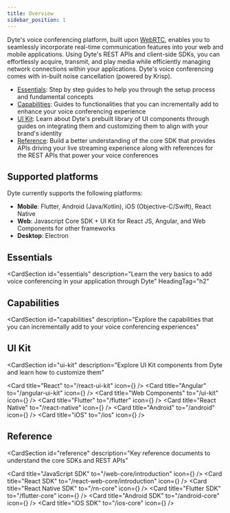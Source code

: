 ```yaml
---
title: Overview
sidebar_position: 1
---
```


Dyte's voice conferencing platform, built upon [WebRTC](https://dyte.io/blog/webrtc/), enables you to seamlessly incorporate real-time communication features into your web and mobile applications. Using Dyte's REST APIs and client-side SDKs, you can effortlessly acquire, transmit, and play media while efficiently managing network connections within your applications. Dyte's voice conferencing comes with in-built noise cancellation (powered by Krisp).

- [Essentials](#essentials): Step by step guides to help you through the setup process and fundamental concepts
- [Capabilities](#capabilities): Guides to functionalities that you can incrementally add to enhance your voice conferencing experience
- [UI Kit](#ui-kit): Learn about Dyte's prebuilt library of UI components through guides on integrating them and customizing them to align with your brand's identity
- [Reference](#reference): Build a better understanding of the core SDK that provides APIs driving your live streaming experience along with references for the REST APIs that power your voice conferences

## Supported platforms

Dyte currently supports the following platforms:

- **Mobile**: Flutter, Android (Java/Kotlin), iOS (Objective-C/Swift), React Native
- **Web**: Javascript Core SDK + UI Kit for React JS, Angular, and Web Components for other frameworks
- **Desktop**: Electron

## Essentials

<CardSection
  id="essentials"
  description="Learn the very basics to add voice conferencing in your application through Dyte"
  HeadingTag="h2"
>
  <Card
    title="Concepts"
    to="./concepts"
    description="Learn about the architecture, design and basic concepts behind Dyte"
  />
  <Card
    title="Server Setup"
    to="./build-voice-app"
    description="Steps to access Dyte's REST API"
  />
  <Card
    title="Client Setup"
    to="./client-setup"
    description="Set up and configure your client to integrate voice calls "
  />
</CardSection>

## Capabilities

<CardSection
  id="capabilities"
  description="Explore the capabilities that you can incrementally add to your voice conferencing experiences"
>
  <Card
    title="Recording"
    to="/guides/capabilities/recording/recording-overview"
    description="Understand and leverage Dyte's recording capabilities"
  />
  <Card
    title="Chat"
    to="/web-core/chat/introduction"
    description="Build real-time chat for users in the voice call"
  />
  <Card
    title="Polls"
    to="/web-core/polls/introduction"
    description="Integrate polls within your video calls"
  />
  <Card
    title="Breakout rooms"
    to="/guides/capabilities/breakoutroom/create-breakout-rooms"
    description="Create breakout rooms to split users into smaller groups within a meeting"
  />
  <Card
    title="Audio filters"
    to="https://dyte.io/blog/streams-blog/"
    description="Guide to create custom audio filters for your voice calls using middlewares"
  />
  <Card
    title="Multi Screen Share"
    to="/web-core/local-user/introduction#enable--disable-screen-share"
    description="Enable screen sharing for users in a voice conference"
  />
  <Card
    title="Transcription"
    to="https://dyte.io/blog/audio-transcriptions-video-meeting/"
    description="Guide to enable transcription on Dyte voice conferencing using Google STT"
  />
</CardSection>

## UI Kit

<CardSection
  id="ui-kit"
  description="Explore UI Kit components from Dyte and learn how to customize them"
>
  <Card title="React" to="/react-ui-kit" icon={<ReactIcon />} />
  <Card title="Angular" to="/angular-ui-kit" icon={<AngularIcon />} />
  <Card title="Web Components" to="/ui-kit" icon={<HTMLIcon />} />
  <Card title="Flutter" to="/flutter" icon={<FlutterIcon />} />
  <Card title="React Native" to="/react-native" icon={<ReactIcon />} />
  <Card title="Android" to="/android" icon={<KotlinIcon />} />
  <Card title="iOS" to="/ios" icon={<SwiftIcon />} />
</CardSection>

## Reference

<CardSection
  id="reference"
  description="Key reference documents to understand the core SDKs and REST APIs"
>
  <Card
    title="REST API Quickstart"
    to="/guides/rest-apis/quickstart"
    description="Understand how to get started with using Dyte's APIs"
  />
  <Card
    title="REST API Reference"
    to="/api/"
    description="Explore all the Dyte APIs you can make use of"
  />
  <Card title="JavaScript SDK" to="/web-core/introduction" icon={<JSIcon />} />
  <Card
    title="React SDK"
    to="/react-web-core/introduction"
    icon={<ReactIcon />}
  />
  <Card title="React Native SDK" to="/rn-core" icon={<ReactIcon />} />
  <Card title="Flutter SDK" to="/flutter-core" icon={<FlutterIcon />} />
  <Card title="Android SDK" to="/android-core" icon={<KotlinIcon />} />
  <Card title="iOS SDK" to="/ios-core" icon={<SwiftIcon />} />
</CardSection>

<head>
  <title>Overview Guide</title>
  <meta name="description" content="Get started with Dyte's Voice Conference capabilities. Follow our guide for an introduction to voice conferencing and its features.">
</head>
